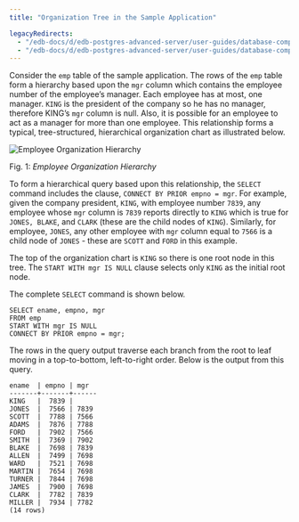 ```yaml
---
title: "Organization Tree in the Sample Application"

legacyRedirects:
  - "/edb-docs/d/edb-postgres-advanced-server/user-guides/database-compatibility-for-oracle-developers-guide/13/organization_tree_in_the_sample_application.html"
  - "/edb-docs/d/edb-postgres-advanced-server/user-guides/database-compatibility-for-oracle-developers-guide/latest/organization_tree_in_the_sample_application.html"
---
```


<div id="organization_tree_in_the_sample_application" class="registered_link"></div>

Consider the `emp` table of the sample application. The rows of the `emp` table form a hierarchy based upon the `mgr` column which contains the employee number of the employee’s manager. Each employee has at most, one manager. `KING` is the president of the company so he has no manager, therefore KING’s `mgr` column is null. Also, it is possible for an employee to act as a manager for more than one employee. This relationship forms a typical, tree-structured, hierarchical organization chart as illustrated below.

![Employee Organization Hierarchy](../../images/employee_organization_hierarchy.png)

Fig. 1: *Employee Organization Hierarchy*

To form a hierarchical query based upon this relationship, the `SELECT` command includes the clause, `CONNECT BY PRIOR empno = mgr`. For example, given the company president, `KING`, with employee number `7839`, any employee whose `mgr` column is `7839` reports directly to `KING` which is true for `JONES, BLAKE`, and `CLARK` (these are the child nodes of `KING`). Similarly, for employee, `JONES`, any other employee with `mgr` column equal to `7566` is a child node of `JONES` - these are `SCOTT` and `FORD` in this example.

The top of the organization chart is `KING` so there is one root node in this tree. The `START WITH mgr IS NULL` clause selects only `KING` as the initial root node.

The complete `SELECT` command is shown below.

```text
SELECT ename, empno, mgr
FROM emp
START WITH mgr IS NULL
CONNECT BY PRIOR empno = mgr;
```

The rows in the query output traverse each branch from the root to leaf moving in a top-to-bottom, left-to-right order. Below is the output from this query.

```text
ename  | empno | mgr
-------+-------+------
KING   |  7839 |
JONES  |  7566 | 7839
SCOTT  |  7788 | 7566
ADAMS  |  7876 | 7788
FORD   |  7902 | 7566
SMITH  |  7369 | 7902
BLAKE  |  7698 | 7839
ALLEN  |  7499 | 7698
WARD   |  7521 | 7698
MARTIN |  7654 | 7698
TURNER |  7844 | 7698
JAMES  |  7900 | 7698
CLARK  |  7782 | 7839
MILLER |  7934 | 7782
(14 rows)
```
